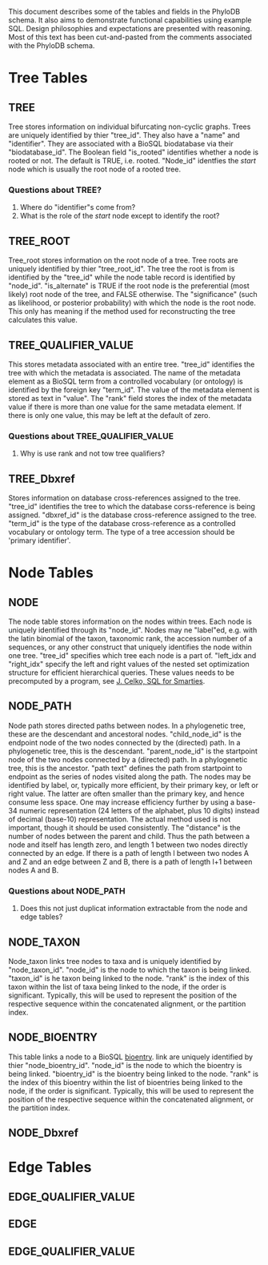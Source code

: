 This document describes some of the tables and fields in the PhyloDB schema. It also aims to demonstrate functional capabilities using example SQL. Design philosophies and expectations are presented with reasoning. Most of this text has been cut-and-pasted from the comments associated with the PhyloDB schema.

=Tree Tables=

==TREE==
Tree stores information on individual bifurcating non-cyclic graphs. Trees are uniquely identified by thier "tree_id". They also have a "name" and "identifier". They are associated with a BioSQL biodatabase via their "biodatabase_id". The Boolean field "is_rooted" identifies whether a node is rooted or not. The default is TRUE, i.e. rooted. "Node_id" identfies the ''start'' node which is usually the root node of a rooted tree.

===Questions about TREE?===
#Where do "identifier"s come from?
#What is the role of the ''start'' node except to identify the root?

==TREE_ROOT==
Tree_root stores information on the root node of a tree. Tree roots are uniquely identified by thier "tree_root_id". The tree the root is from is identified by the "tree_id" while the node table record is identified by "node_id". "is_alternate" is TRUE if the root node is the preferential (most likely) root node of the tree, and FALSE otherwise. The "significance" (such as likelihood, or posterior probability) with which the node is the root node. This only has meaning if the method used for reconstructing the tree calculates this value.

==TREE_QUALIFIER_VALUE==
This stores metadata associated with an entire tree. "tree_id" identifies the tree with which the metadata is associated. The name of the metadata element as a BioSQL term from a controlled vocabulary (or ontology) is identified by the foreign key "term_id". The value of the metadata element is stored as text in "value". The "rank" field stores the index of the metadata value if there is more than one value for the same metadata element. If there is only one value, this may be left at the default of zero.

===Questions about TREE_QUALIFIER_VALUE===
#Why is use rank and not tow tree qualifiers?

==TREE_Dbxref==
Stores information on database cross-references assigned to the tree. "tree_id" identifies the tree to which the database corss-reference is being assigned. "dbxref_id" is the database cross-reference assigned to the tree. "term_id" is the type of the database cross-reference as a controlled vocabulary or ontology term. The type of a tree accession should be 'primary identifier'.

=Node Tables=

==NODE==
The node table stores information on the nodes within trees. Each node is uniquely identified through its "node_id". Nodes may ne "label"ed, e.g. with the latin binomial of the taxon, taxonomic rank, the accession number of a sequences, or any other construct that uniquely identifies the node within one tree. "tree_id" specifies which tree each node is a part of. "left_idx and "right_idx" specify the left and right values of the nested set optimization structure for efficient hierarchical queries. These values needs to be precomputed by a program, see [http://rs18.rapidshare.com/files/4441805/Trees_and_Hierarchies_in_SQL_for_Smarties.pdf J. Celko, SQL for Smarties].

==NODE_PATH==
Node path stores directed paths between nodes. In a phylogenetic tree, these are the descendant and ancestoral nodes. "child_node_id" is the endpoint node of the two nodes connected by the (directed) path. In a phylogenetic tree, this is the descendant. "parent_node_id" is the startpoint node of the two nodes connected by a (directed) path. In a phylogenetic tree, this is the ancestor. "path text" defines the path from startpoint to endpoint as the series of nodes visited along the path. The nodes may be identified by label, or, typically more efficient, by their primary key, or left or right value. The latter are often smaller than the primary key, and hence consume less space. One may increase efficiency further by using a base-34 numeric representation (24 letters of the alphabet, plus 10 digits) instead of decimal (base-10) representation. The actual method used is not important, though it should be used consistently. The "distance" is the number of nodes between the parent and child. Thus the path between a node and itself has length zero, and length 1 between two nodes directly connected by an edge. If there is a path of length l between two nodes A and Z and an edge between Z and B, there is a path of length l+1 between nodes A and B.

===Questions about NODE_PATH===
#Does this not just duplicat information extractable from the node and edge tables?

==NODE_TAXON==
Node_taxon links tree nodes to taxa and is uniquely identified by "node_taxon_id". "node_id" is the node to which the taxon is being linked. "taxon_id" is he taxon being linked to the node. "rank" is the index of this taxon within the list of taxa being linked to the node, if the order is significant. Typically, this will be used to represent the position of the respective sequence within the concatenated alignment, or the partition index.

==NODE_BIOENTRY==
This table links a node to a BioSQL [[Schema_Overview#BIOENTRY|bioentry]]. link are uniquely identified by thier "node_bioentry_id". "node_id" is the node to which the bioentry is being linked. "bioentry_id" is the bioentry being linked to the node. "rank" is the index of this bioentry within the list of bioentries being linked to the node, if the order is significant. Typically, this will be used to represent the position of the respective sequence within the concatenated alignment, or the partition index.

==NODE_Dbxref==

=Edge Tables=

==EDGE_QUALIFIER_VALUE==

==EDGE==

==EDGE_QUALIFIER_VALUE==